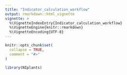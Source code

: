 ```yaml
---
title: "Indicator_calculation_workflow"
output: rmarkdown::html_vignette
vignette: >
  %\VignetteIndexEntry{Indicator_calculation_workflow}
  %\VignetteEngine{knitr::rmarkdown}
  %\VignetteEncoding{UTF-8}
---
```


```r
knitr::opts_chunk$set(
  collapse = TRUE,
  comment = "#>"
)
```

```r
library(NIplants)
```
